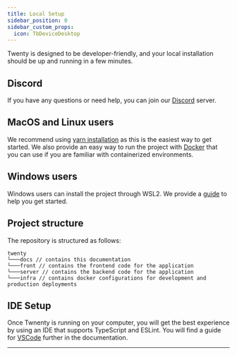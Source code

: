 ```yaml
---
title: Local Setup
sidebar_position: 0
sidebar_custom_props:
  icon: TbDeviceDesktop
---
```


Twenty is designed to be developer-friendly, and your local installation should be up and running in a few minutes.

## Discord

If you have any questions or need help, you can join our [Discord](https://twenty.com/discord) server.

## MacOS and Linux users

We recommend using [yarn installation](/contributor/local-setup/yarn-setup) as this is the easiest way to get started.
We also provide an easy way to run the project with [Docker](/contributor/local-setup/docker-setup) that you can use if you are familiar with containerized environments.

## Windows users

Windows users can install the project through WSL2. We provide a [guide](/contributor/local-setup/wsl-setup) to help you get started.

## Project structure

The repository is structured as follows:
```
twenty
└───docs // contains this documentation
└───front // contains the frontend code for the application
└───server // contains the backend code for the application
└───infra // contains docker configurations for development and production deployments
```

## IDE Setup

Once Twnenty is running on your computer, you will get the best experience by using an IDE that supports TypeScript and ESLint.
You will find a guide for [VSCode](/contributor/local-setup/ide-setup) further in the documentation.
___

